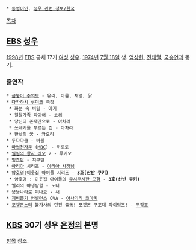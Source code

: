  * [[동명이인]], [[성우 관련 정보/한국]]

[[목차]]
== [[EBS]] [[성우]] ==


[[1998년]] [[EBS]] 공채 17기 [[여성]] [[성우]]. [[1974년]] [[7월 18일]] 생. [[엄상현]], [[전태열]], [[국승연]]과 동기.
=== 출연작 ===
 * [[금붕어 주의보]] - 유리, 아름, 채영, 닭
 * [[다카하시 루미코]] 극장
  * 화분 속 비밀 - 아기
  * 일탈가족 파이어 - 쇼헤
  * 당신의 존재만으로 - 아차라
  * 쓰레기를 부르는 집 - 아차라
  * 한낮의 꿈 - 카오리
 * 두다다쿵 - 버블
 * [[마법천자문]] ([[MBC]]) - 끼로로
 * [[밀림의 왕자 레오]] 2 - 루키오
 * [[빙쵸탄]] - 치쿠틴
 * [[ARIA|아리아]] 시리즈 - [[아리아 사장님]]
 * [[암호명:이웃집 아이들]] 시리즈 - '''3호(산반 쿠키)'''
  * 암호명 : 이웃집 아이들의 [[빌리와 맨디의 무시무시한 모험|무시무시한 모험]] - '''3호(산반 쿠키)'''
 * 엘리의 야생탐험 - 도니
 * 용용나라로 떠나요 - 새
 * [[제비뽑기 언밸런스]] OVA - [[아사기리 코마키]]
 * [[포켓몬스터]] 불가사의 던전 출동! 포켓몬 구조대 파이팅즈! - [[무장조]]
== [[KBS]] 30기 성우 [[은정]]의 본명 ==
[[은정|항목]] 참조.

